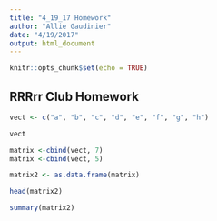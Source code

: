 ```yaml
---
title: "4_19_17 Homework"
author: "Allie Gaudinier"
date: "4/19/2017"
output: html_document
---
```


```r
knitr::opts_chunk$set(echo = TRUE)
```

## RRRrr Club Homework

```r
vect <- c("a", "b", "c", "d", "e", "f", "g", "h")

vect

matrix <-cbind(vect, 7)
matrix <-cbind(vect, 5)

matrix2 <- as.data.frame(matrix)

head(matrix2)

summary(matrix2)
```
